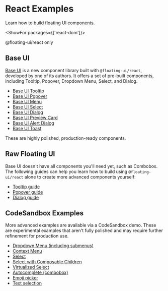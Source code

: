 <PageCard>

# React Examples

Learn how to build floating UI components.

<ShowFor packages={['react-dom']}>

<PackageLimited>@floating-ui/react only</PackageLimited>

</ShowFor>

</PageCard>

## Base UI

[Base UI](https://base-ui.com/react/overview/quick-start) is a
new component library built with `@floating-ui/react`, developed
by one of its authors. It offers a set of pre-built components,
including Tooltip, Popover, Dropdown Menu, Select, and Dialog.

- [Base UI Tooltip](https://base-ui.com/react/components/tooltip)
- [Base UI Popover](https://base-ui.com/react/components/popover)
- [Base UI Menu](https://base-ui.com/react/components/menu)
- [Base UI Select](https://base-ui.com/react/components/select)
- [Base UI Dialog](https://base-ui.com/react/components/dialog)
- [Base UI Preview Card](https://base-ui.com/react/components/preview-card)
- [Base UI Alert Dialog](https://base-ui.com/react/components/alert-dialog)
- [Base UI Toast](https://base-ui.com/react/components/toast)

These are highly polished, production-ready components.

## Raw Floating UI

Base UI doesn't have all components you'll need yet, such as
Combobox. The following guides can help you learn how to build
using `@floating-ui/react` alone to create more advanced
components yourself:

- [Tooltip guide](/docs/tooltip)
- [Popover guide](/docs/popover)
- [Dialog guide](/docs/dialog)

## CodeSandbox Examples

More advanced examples are available via a CodeSandbox demo.
These are experimental examples that aren't fully polished and
may require further refinement for production use.

- [Dropdown Menu (including submenus)](https://codesandbox.io/s/admiring-lamport-5wt3yg?file=/src/DropdownMenu.tsx)
- [Context Menu](https://codesandbox.io/s/trusting-rui-2duieo?file=/src/ContextMenu.tsx)
- [Select](https://codesandbox.io/s/gallant-sea-rcg43b?file=/src/Select.tsx)
- [Select with Composable Children](https://codesandbox.io/s/floating-ui-react-select-with-composable-children-qsuw76?file=/src/App.tsx)
- [Virtualized Select](https://codesandbox.io/s/l10rjs?file=/src/App.tsx)
- [Autocomplete (combobox)](https://codesandbox.io/s/fragrant-water-bsuirj?file=/src/App.tsx)
- [Emoji picker](https://codesandbox.io/s/nameless-glade-kz3pfc?file=/src/App.tsx)
- [Text selection](https://codesandbox.io/s/floating-ui-react-range-selection-tkpj9v?file=/src/App.tsx)
